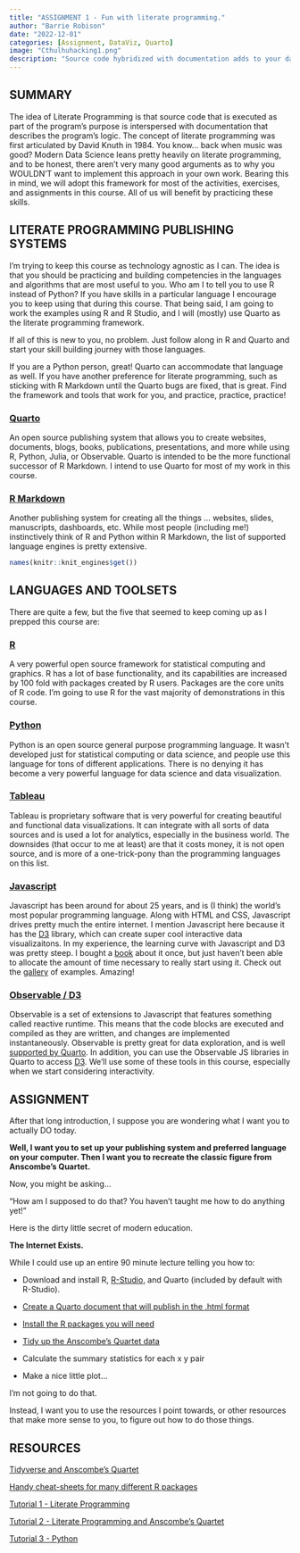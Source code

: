 ```yaml
---
title: "ASSIGNMENT 1 - Fun with literate programming."
author: "Barrie Robison"
date: "2022-12-01"
categories: [Assignment, DataViz, Quarto]
image: "Cthulhuhacking1.png"
description: "Source code hybridized with documentation adds to your data science spellbook."
---
```


## SUMMARY

The idea of Literate Programming is that source code that is executed as part of the program's purpose is interspersed with documentation that describes the program's logic. The concept of literate programming was first articulated by David Knuth in 1984. You know... back when music was good? Modern Data Science leans pretty heavily on literate programming, and to be honest, there aren't very many good arguments as to why you WOULDN'T want to implement this approach in your own work. Bearing this in mind, we will adopt this framework for most of the activities, exercises, and assignments in this course. All of us will benefit by practicing these skills.

## LITERATE PROGRAMMING PUBLISHING SYSTEMS

I'm trying to keep this course as technology agnostic as I can. The idea is that you should be practicing and building competencies in the languages and algorithms that are most useful to you. Who am I to tell you to use R instead of Python? If you have skills in a particular language I encourage you to keep using that during this course. That being said, I am going to work the examples using R and R Studio, and I will (mostly) use Quarto as the literate programming framework.

If all of this is new to you, no problem. Just follow along in R and Quarto and start your skill building journey with those languages.

If you are a Python person, great! Quarto can accommodate that language as well. If you have another preference for literate programming, such as sticking with R Markdown until the Quarto bugs are fixed, that is great. Find the framework and tools that work for you, and practice, practice, practice!

### [Quarto](https://quarto.org)

An open source publishing system that allows you to create websites, documents, blogs, books, publications, presentations, and more while using R, Python, Julia, or Observable. Quarto is intended to be the more functional successor of R Markdown. I intend to use Quarto for most of my work in this course.

### [R Markdown](https://rmarkdown.rstudio.com)

Another publishing system for creating all the things ... websites, slides, manuscripts, dashboards, etc. While most people (including me!) instinctively think of R and Python within R Markdown, the list of supported language engines is pretty extensive.

```r
names(knitr::knit_engines$get())
```

## LANGUAGES AND TOOLSETS

There are quite a few, but the five that seemed to keep coming up as I prepped this course are:

### [R](https://www.r-project.org)

A very powerful open source framework for statistical computing and graphics. R has a lot of base functionality, and its capabilities are increased by 100 fold with packages created by R users. Packages are the core units of R code. I'm going to use R for the vast majority of demonstrations in this course.

### [Python](https://www.python.org)

Python is an open source general purpose programming language. It wasn't developed just for statistical computing or data science, and people use this language for tons of different applications. There is no denying it has become a very powerful language for data science and data visualization.

### [Tableau](https://www.tableau.com)

Tableau is proprietary software that is very powerful for creating beautiful and functional data visualizations. It can integrate with all sorts of data sources and is used a lot for analytics, especially in the business world. The downsides (that occur to me at least) are that it costs money, it is not open source, and is more of a one-trick-pony than the programming languages on this list.

### [Javascript](https://www.javascript.com)

Javascript has been around for about 25 years, and is (I think) the world's most popular programming language. Along with HTML and CSS, Javascript drives pretty much the entire internet. I mention Javascript here because it has the [D3](https://d3js.org) library, which can create super cool interactive data visualizaitons. In my experience, the learning curve with Javascript and D3 was pretty steep. I bought a [book](https://www.amazon.com/Interactive-Data-Visualization-Web-Introduction/dp/1491921285) about it once, but just haven't been able to allocate the amount of time necessary to really start using it. Check out the [gallery](https://observablehq.com/@d3/gallery) of examples. Amazing!

### [Observable / D3](https://observablehq.com/)

Observable is a set of extensions to Javascript that features something called reactive runtime. This means that the code blocks are executed and compiled as they are written, and changes are implemented instantaneously. Observable is pretty great for data exploration, and is well [supported by Quarto](https://quarto.org/docs/computations/ojs.html). In addition, you can use the Observable JS libraries in Quarto to access [D3](https://d3js.org). We'll use some of these tools in this course, especially when we start considering interactivity.

## ASSIGNMENT

After that long introduction, I suppose you are wondering what I want you to actually DO today.

**Well, I want you to set up your publishing system and preferred language on your computer. Then I want you to recreate the classic figure from Anscombe's Quartet.**

Now, you might be asking...

"How am I supposed to do that? You haven't taught me how to do anything yet!"

Here is the dirty little secret of modern education.

**The Internet Exists.**

While I could use up an entire 90 minute lecture telling you how to:

-   Download and install R, [R-Studio](https://posit.co/downloads/){target="_blank"}, and Quarto (included by default with R-Studio).

-   [Create a Quarto document that will publish in the .html format](https://quarto.org/docs/output-formats/html-basics.html){target="_blank"}

-   [Install the R packages you will need](https://www.dataquest.io/blog/install-package-r/){target="_blank"}

-   [Tidy up the Anscombe's Quartet data](https://www.njtierney.com/post/2020/06/01/tidy-anscombe/){target="_blank"}

-   Calculate the summary statistics for each x y pair

-   Make a nice little plot...

I'm not going to do that.

Instead, I want you to use the resources I point towards, or other resources that make more sense to you, to figure out how to do those things.

## RESOURCES

[Tidyverse and Anscombe's Quartet](https://www.njtierney.com/post/2020/06/01/tidy-anscombe/)

[Handy cheat-sheets for many different R packages](https://posit.co/resources/cheatsheets/)

[Tutorial 1 - Literate Programming](../T1-Lit-Prog/index.qmd)

[Tutorial 2 - Literate Programming and Anscombe's Quartet](../T2-Anscombe/index.qmd)

[Tutorial 3 - Python](../T3-Python/index.qmd)
